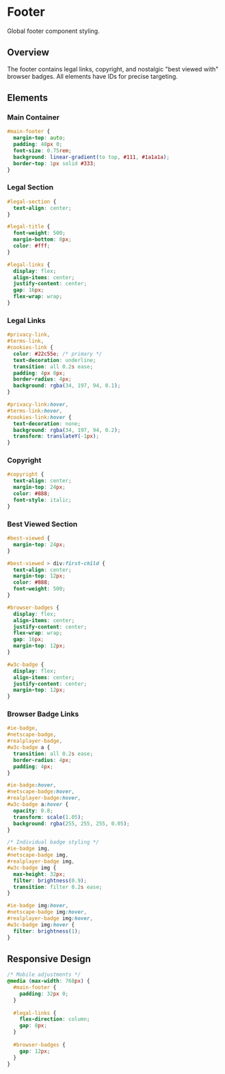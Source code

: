 # Footer

Global footer component styling.

## Overview

The footer contains legal links, copyright, and nostalgic "best viewed with" browser badges. All elements have IDs for precise targeting.

## Elements

### Main Container

```css
#main-footer {
  margin-top: auto;
  padding: 48px 0;
  font-size: 0.75rem;
  background: linear-gradient(to top, #111, #1a1a1a);
  border-top: 1px solid #333;
}
```

### Legal Section

```css
#legal-section {
  text-align: center;
}

#legal-title {
  font-weight: 500;
  margin-bottom: 8px;
  color: #fff;
}

#legal-links {
  display: flex;
  align-items: center;
  justify-content: center;
  gap: 16px;
  flex-wrap: wrap;
}
```

### Legal Links

```css
#privacy-link,
#terms-link,
#cookies-link {
  color: #22c55e; /* primary */
  text-decoration: underline;
  transition: all 0.2s ease;
  padding: 4px 8px;
  border-radius: 4px;
  background: rgba(34, 197, 94, 0.1);
}

#privacy-link:hover,
#terms-link:hover,
#cookies-link:hover {
  text-decoration: none;
  background: rgba(34, 197, 94, 0.2);
  transform: translateY(-1px);
}
```

### Copyright

```css
#copyright {
  text-align: center;
  margin-top: 24px;
  color: #888;
  font-style: italic;
}
```

### Best Viewed Section

```css
#best-viewed {
  margin-top: 24px;
}

#best-viewed > div:first-child {
  text-align: center;
  margin-top: 12px;
  color: #888;
  font-weight: 500;
}

#browser-badges {
  display: flex;
  align-items: center;
  justify-content: center;
  flex-wrap: wrap;
  gap: 16px;
  margin-top: 12px;
}

#w3c-badge {
  display: flex;
  align-items: center;
  justify-content: center;
  margin-top: 12px;
}
```

### Browser Badge Links

```css
#ie-badge,
#netscape-badge,
#realplayer-badge,
#w3c-badge a {
  transition: all 0.2s ease;
  border-radius: 4px;
  padding: 4px;
}

#ie-badge:hover,
#netscape-badge:hover,
#realplayer-badge:hover,
#w3c-badge a:hover {
  opacity: 0.8;
  transform: scale(1.05);
  background: rgba(255, 255, 255, 0.05);
}

/* Individual badge styling */
#ie-badge img,
#netscape-badge img,
#realplayer-badge img,
#w3c-badge img {
  max-height: 32px;
  filter: brightness(0.9);
  transition: filter 0.2s ease;
}

#ie-badge img:hover,
#netscape-badge img:hover,
#realplayer-badge img:hover,
#w3c-badge img:hover {
  filter: brightness(1);
}
```

## Responsive Design

```css
/* Mobile adjustments */
@media (max-width: 768px) {
  #main-footer {
    padding: 32px 0;
  }
  
  #legal-links {
    flex-direction: column;
    gap: 8px;
  }
  
  #browser-badges {
    gap: 12px;
  }
}
```
